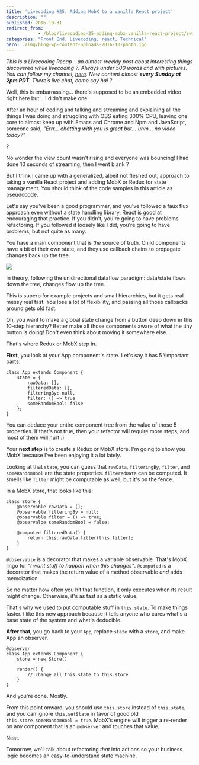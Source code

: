 ```yaml
---
title: 'Livecoding #25: Adding MobX to a vanilla React project'
description: ""
published: 2016-10-31
redirect_from: 
            - /blog/livecoding-25-adding-mobx-vanilla-react-project/swizec/7170
categories: "Front End, Livecoding, react, Technical"
hero: ./img/blog-wp-content-uploads-2016-10-photo.jpg
---
```

_This is a Livecoding Recap – an almost-weekly post about interesting things discovered while livecoding ?. Always under 500 words and with pictures. You can follow my channel, [here](https://livecoding.tv/swizec). New content almost **every Sunday at 2pm PDT**. There’s live chat, come say hai ?_



Well, this is embarrassing… there's supposed to be an embedded video right here but… I didn't make one.



After an hour of coding and talking and streaming and explaining all the things I was doing and struggling with OBS eating 300% CPU, leaving one core to almost keep up with Emacs and Chrome and Npm and JavaScript, someone said, _"Errr… chatting with you is great but… uhm… no video today?"_



?



No wonder the view count wasn't rising and everyone was bouncing! I had done 10 seconds of streaming, then I went blank ?



But I think I came up with a generalized, albeit not fleshed out, approach to taking a vanilla React project and adding MobX or Redux for state management. You should think of the code samples in this article as pseudocode.



Let's say you've been a good programmer, and you’ve followed a faux flux approach even without a state handling library. React is good at encouraging that practice. If you didn't, you're going to have problems refactoring. If you followed it loosely like I did, you're going to have problems, but not quite as many.



You have a main component that is _the_ source of truth. Child components have a bit of their own state, and they use callback chains to propagate changes back up the tree.



![](./img/blog-wp-content-uploads-2016-10-photo.jpg)



In theory, following the unidirectional dataflow paradigm: data/state flows down the tree, changes flow up the tree.



This is superb for example projects and small hierarchies, but it gets real messy real fast. You lose a lot of flexibility, and passing all those callbacks around gets old fast.



Oh, you want to make a global state change from a button deep down in this 10-step hierarchy? Better make all those components aware of what the tiny button is doing! Don't even think about moving it somewhere else.



That's where Redux or MobX step in.



**First**, you look at your App component's state. Let's say it has 5 \\important parts:



```
class App extends Component {
    state = {
        rawData: [],
        filteredData: [],
        filteringBy: null,
        filter: () => true
        someRandomBool: false
    };
}
```



You can deduce your entire component tree from the value of those 5 properties. If that's not true, then your refactor will require more steps, and most of them will hurt :)



Your **next step** is to create a Redux or MobX store. I'm going to show you MobX because I've been enjoying it a lot lately.



Looking at that `state`, you can guess that `rawData`, `filteringBy`, `filter`, and `someRandomBool` are the state properties. `filteredData` can be computed. It smells like `filter` might be computable as well, but it's on the fence.



In a MobX store, that looks like this:



```
class Store {
    @observable rawData = [];
    @observable filteringBy = null;
    @observable filter = () => true;
    @observalbe someRandomBool = false;
 
    @computed filteredData() {
        return this.rawData.filter(this.filter);
    }
}
```



`@observable` is a decorator that makes a variable observable. That's MobX lingo for _"I want stuff to happen when this changes"_. `@computed` is a decorator that makes the return value of a method observable _and_ adds memoization.



So no matter how often you hit that function, it only executes when its result might change. Otherwise, it's as fast as a static value.



That's why we used to put computable stuff in `this.state`. To make things faster. I like this new approach because it tells anyone who cares what's a base state of the system and what's deducible.



**After that**, you go back to your `App`, replace `state` with a `store`, and make App an observer.



```
@observer
class App extends Component {
    store = new Store()
 
    render() {
        // change all this.state to this.store
    }
}
```



And you're done. Mostly.



From this point onward, you should use `this.store` instead of `this.state`, and you can ignore `this.setState` in favor of good old `this.store.someRandomBool = true`. MobX's engine will trigger a re-render on any component that is an `@observer` and touches that value.



Neat.



Tomorrow, we'll talk about refactoring _that_ into actions so your business logic becomes an easy-to-understand state machine.